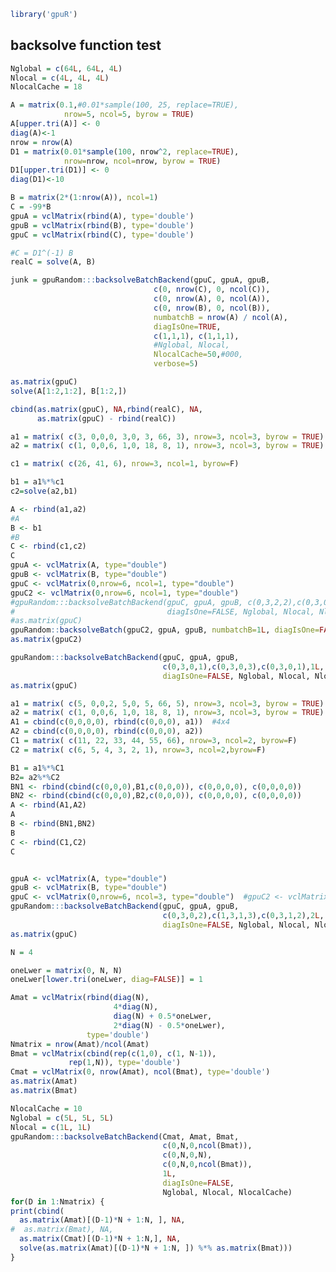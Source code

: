 <!--
%\VignetteEngine{knitr::knitr}
%\VignetteIndexEntry{backsolveBatch}
-->


```r
library('gpuR')
```


## backsolve function test
```r
Nglobal = c(64L, 64L, 4L)
Nlocal = c(4L, 4L, 4L)
NlocalCache = 18
```


```r

A = matrix(0.1,#0.01*sample(100, 25, replace=TRUE),
            nrow=5, ncol=5, byrow = TRUE) 
A[upper.tri(A)] <- 0
diag(A)<-1
nrow = nrow(A)
D1 = matrix(0.01*sample(100, nrow^2, replace=TRUE),
            nrow=nrow, ncol=nrow, byrow = TRUE) 
D1[upper.tri(D1)] <- 0
diag(D1)<-10

B = matrix(2*(1:nrow(A)), ncol=1)
C = -99*B
gpuA = vclMatrix(rbind(A), type='double')
gpuB = vclMatrix(rbind(B), type='double')
gpuC = vclMatrix(rbind(C), type='double')

#C = D1^(-1) B
realC = solve(A, B)

junk = gpuRandom:::backsolveBatchBackend(gpuC, gpuA, gpuB,
                                c(0, nrow(C), 0, ncol(C)),
                                c(0, nrow(A), 0, ncol(A)),
                                c(0, nrow(B), 0, ncol(B)),
                                numbatchB = nrow(A) / ncol(A), 
                                diagIsOne=TRUE, 
                                c(1,1,1), c(1,1,1),
                                #Nglobal, Nlocal, 
                                NlocalCache=50,#000,
                                verbose=5)

as.matrix(gpuC)
solve(A[1:2,1:2], B[1:2,])

cbind(as.matrix(gpuC), NA,rbind(realC), NA,
      as.matrix(gpuC) - rbind(realC))

```

```r
a1 = matrix( c(3, 0,0,0, 3,0, 3, 66, 3), nrow=3, ncol=3, byrow = TRUE) 
a2 = matrix( c(1, 0,0,6, 1,0, 18, 8, 1), nrow=3, ncol=3, byrow = TRUE) 

c1 = matrix( c(26, 41, 6), nrow=3, ncol=1, byrow=F) 

b1 = a1%*%c1
c2=solve(a2,b1)

A <- rbind(a1,a2)
#A
B <- b1
#B
C <- rbind(c1,c2)
C
gpuA <- vclMatrix(A, type="double")
gpuB <- vclMatrix(B, type="double")
gpuC <- vclMatrix(0,nrow=6, ncol=1, type="double")  
gpuC2 <- vclMatrix(0,nrow=6, ncol=1, type="double")
#gpuRandom:::backsolveBatchBackend(gpuC, gpuA, gpuB, c(0,3,2,2),c(0,3,0,3),c(0,3,0,2),2L,
#                                  diagIsOne=FALSE, Nglobal, Nlocal, NlocalCache)
#as.matrix(gpuC)
gpuRandom::backsolveBatch(gpuC2, gpuA, gpuB, numbatchB=1L, diagIsOne=FALSE, Nglobal=c(8L,8L,4L), Nlocal=c(4L, 4L, 4L), NlocalCache=50)
as.matrix(gpuC2)

gpuRandom:::backsolveBatchBackend(gpuC, gpuA, gpuB, 
                                  c(0,3,0,1),c(0,3,0,3),c(0,3,0,1),1L,
                                  diagIsOne=FALSE, Nglobal, Nlocal, NlocalCache)
as.matrix(gpuC)

```


```r
a1 = matrix( c(5, 0,0,2, 5,0, 5, 66, 5), nrow=3, ncol=3, byrow = TRUE) 
a2 = matrix( c(1, 0,0,6, 1,0, 18, 8, 1), nrow=3, ncol=3, byrow = TRUE) 
A1 = cbind(c(0,0,0,0), rbind(c(0,0,0), a1))  #4x4
A2 = cbind(c(0,0,0,0), rbind(c(0,0,0), a2))
C1 = matrix( c(11, 22, 33, 44, 55, 66), nrow=3, ncol=2, byrow=F) 
C2 = matrix( c(6, 5, 4, 3, 2, 1), nrow=3, ncol=2,byrow=F)  

B1 = a1%*%C1
B2= a2%*%C2
BN1 <- rbind(cbind(c(0,0,0),B1,c(0,0,0)), c(0,0,0,0), c(0,0,0,0))
BN2 <- rbind(cbind(c(0,0,0),B2,c(0,0,0)), c(0,0,0,0), c(0,0,0,0))
A <- rbind(A1,A2)
A
B <- rbind(BN1,BN2)
B
C <- rbind(C1,C2)
C


gpuA <- vclMatrix(A, type="double")
gpuB <- vclMatrix(B, type="double")
gpuC <- vclMatrix(0,nrow=6, ncol=3, type="double")  #gpuC2 <- vclMatrix(0,nrow=6, ncol=2, type="double")
gpuRandom:::backsolveBatchBackend(gpuC, gpuA, gpuB, 
                                  c(0,3,0,2),c(1,3,1,3),c(0,3,1,2),2L,
                                  diagIsOne=FALSE, Nglobal, Nlocal, NlocalCache)
as.matrix(gpuC)

```





```r
N = 4

oneLwer = matrix(0, N, N)
oneLwer[lower.tri(oneLwer, diag=FALSE)] = 1

Amat = vclMatrix(rbind(diag(N), 
                       4*diag(N), 
                       diag(N) + 0.5*oneLwer,
                       2*diag(N) - 0.5*oneLwer),
                 type='double')
Nmatrix = nrow(Amat)/ncol(Amat)
Bmat = vclMatrix(cbind(rep(c(1,0), c(1, N-1)),
             rep(1,N)), type='double')
Cmat = vclMatrix(0, nrow(Amat), ncol(Bmat), type='double')
as.matrix(Amat)
as.matrix(Bmat)

NlocalCache = 10
Nglobal = c(5L, 5L, 5L)
Nlocal = c(1L, 1L) 
gpuRandom:::backsolveBatchBackend(Cmat, Amat, Bmat, 
                                  c(0,N,0,ncol(Bmat)),
                                  c(0,N,0,N),
                                  c(0,N,0,ncol(Bmat)),
                                  1L,
                                  diagIsOne=FALSE, 
                                  Nglobal, Nlocal, NlocalCache)
for(D in 1:Nmatrix) {
print(cbind(
  as.matrix(Amat)[(D-1)*N + 1:N, ], NA,
#  as.matrix(Bmat), NA,
  as.matrix(Cmat)[(D-1)*N + 1:N,], NA,
  solve(as.matrix(Amat)[(D-1)*N + 1:N, ]) %*% as.matrix(Bmat)))
}
```
